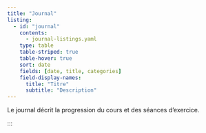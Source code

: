 ```yaml
---
title: "Journal"
listing:
  - id: "journal"
    contents: 
      - journal-listings.yaml
    type: table  
    table-striped: true
    table-hover: true
    sort: date
    fields: [date, title, categories] 
    field-display-names: 
      title: "Titre"
      subtitle: "Description"
---
```


Le journal décrit la progression du cours et des séances d'exercice.




::: {#journal}
:::


<!--::: {.callout-note}
### Mode d'emploi
-->

:::